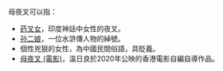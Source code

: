 母夜叉可以指：
* [[药叉女|药叉女]]，印度神話中女性的夜叉。
* [[孙二娘|孙二娘]]，一位水滸傳人物的綽號。
* 個性兇狠的女性，為中國民間俗語，具貶義。
* [[母夜叉_(電影)|母夜叉 (電影)]]，溫日良於2020年公映的香港電影自編自導作品。
{{disambig|Cat=三字消歧义|M}}